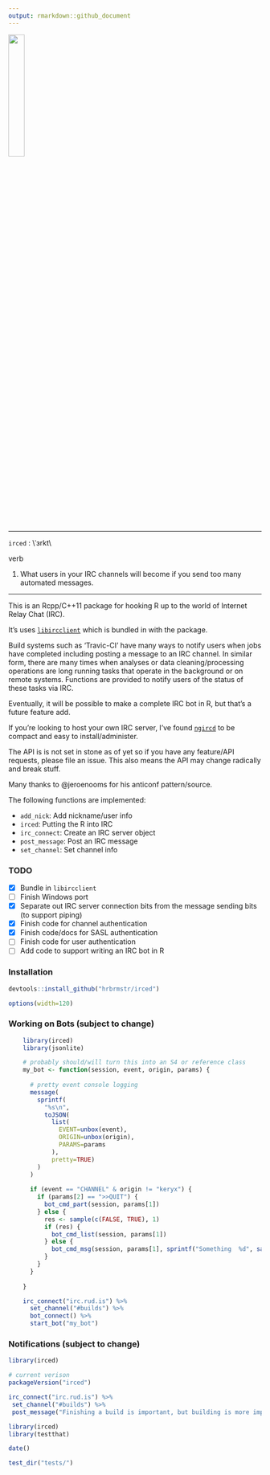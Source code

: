 ```yaml
---
output: rmarkdown::github_document
---
```


<img src="wingr.png" width="25%"/>

----------

`irced` : \\ˈɜrkt\\ 

verb

1. What users in your IRC channels will become if you send too many automated messages.

----------

This is an Rcpp/C++11 package for hooking R up to the world of Internet Relay Chat (IRC).

It's uses [`libircclient`](http://www.ulduzsoft.com/libircclient/index.html) which is bundled in with the package.

Build systems such as 'Travic-CI' have many ways to notify users when jobs have completed including posting a message to an IRC channel. In similar form, there are many times when analyses or data cleaning/processing operations are long running tasks that operate in the background or on remote systems. Functions are provided to notify users of the status of these tasks via IRC.

Eventually, it will be possible to make a complete IRC bot in R, but that's a future feature add.

If you're looking to host your own IRC server, I've found [`ngircd`](https://ngircd.barton.de) to be compact and easy to install/administer.

The API is is not set in stone as of yet so if you have any feature/API requests, please file an issue. This also means the API may change radically and break stuff.

Many thanks to @jeroenooms for his anticonf pattern/source.

The following functions are implemented:

- `add_nick`:	Add nickname/user info
- `irced`:	Putting the R into IRC
- `irc_connect`:	Create an IRC server object
- `post_message`:	Post an IRC message
- `set_channel`:	Set channel info

### TODO

- [x] Bundle in `libircclient`
- [ ] Finish Windows port
- [x] Separate out IRC server connection bits from the message sending bits (to support piping)
- [x] Finish code for channel authentication
- [X] Finish code/docs for SASL authentication
- [ ] Finish code for user authentication
- [ ] Add code to support writing an IRC bot in R

### Installation

```r
devtools::install_github("hrbrmstr/irced")
```

```r
options(width=120)
```

### Working on Bots (subject to change)

```r
    library(irced)
    library(jsonlite)

    # probably should/will turn this into an S4 or reference class
    my_bot <- function(session, event, origin, params) {
      
      # pretty event console logging
      message(
        sprintf(
          "%s\n", 
          toJSON(
            list(
              EVENT=unbox(event),
              ORIGIN=unbox(origin),
              PARAMS=params
            ), 
            pretty=TRUE)
        )
      )
      
      if (event == "CHANNEL" & origin != "keryx") {
        if (params[2] == ">>QUIT") {
          bot_cmd_part(session, params[1])
        } else {
          res <- sample(c(FALSE, TRUE), 1)
          if (res) {
            bot_cmd_list(session, params[1])
          } else {
            bot_cmd_msg(session, params[1], sprintf("Something  %d", sample(100, 1)))
          }
        }
      }
      
    }

    irc_connect("irc.rud.is") %>% 
      set_channel("#builds") %>% 
      bot_connect() %>% 
      start_bot("my_bot")
```

### Notifications (subject to change)

```r
library(irced)

# current verison
packageVersion("irced")
```
```r

irc_connect("irc.rud.is") %>% 
 set_channel("#builds") %>% 
 post_message("Finishing a build is important, but building is more important.")
```

<!-- ### Test Results -->

```r
library(irced)
library(testthat)

date()

test_dir("tests/")
```

